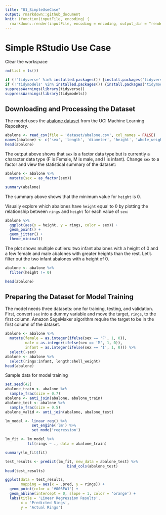 ```yaml
---
title: "01_SimpleUseCase"
output: rmarkdown::github_document
knit: (function(inputFile, encoding) {
  rmarkdown::render(inputFile, encoding = encoding, output_dir = "rendered") })
---
```


# Simple RStudio Use Case

Clear the workspace
```r
rm(list = ls())
```

```r
if (!'tidyverse' %in% installed.packages()) {install.packages('tidyverse')}
if (!'tidymodels' %in% installed.packages()) {install.packages('tidymodels')}
suppressWarnings(library(tidyverse))
suppressWarnings(library(tidymodels))
```


## Downloading and Processing the Dataset
The model uses the [abalone dataset](https://archive.ics.uci.edu/ml/datasets/abalone)
from the UCI Machine Learning Repository.
```r
abalone <- read_csv(file = 'dataset/abalone.csv', col_names = FALSE)
names(abalone) <- c('sex', 'length', 'diameter', 'height', 'whole_weight', 'shucked_weight', 'viscera_weight', 'shell_weight', 'rings')
head(abalone)
```

The output above shows that `sex` is a factor data type but is currently a
character data type (F is Female, M is male, and I is infant). Change `sex` to a
factor and view the statistical summary of the dataset:
```r
abalone <- abalone %>%
  mutate(sex = as_factor(sex))
```

```r
summary(abalone)
```

The summary above shows that the minimum value for `height` is 0.

Visually explore which abalones have `height` equal to 0 by plotting the
relationship between `rings` and `height` for each value of `sex`:
```r
abalone %>%
  ggplot(aes(x = height, y = rings, color = sex)) +
  geom_point() +
  geom_jitter() +
  theme_minimal()
```

The plot shows multiple outliers: two infant abalones with a height of 0 and a
few female and male abalones with greater heights than the rest. Let’s filter
out the two infant abalones with a height of 0.

```r
abalone <- abalone %>%
  filter(height != 0)

head(abalone)
```


## Preparing the Dataset for Model Training

The model needs three datasets: one for training, testing, and validation.
First, convert `sex` into a dummy variable and move the target, `rings`, to the
first column. Amazon SageMaker algorithm require the target to be in the first
column of the dataset.
```r
abalone <- abalone %>%
  mutate(female = as.integer(ifelse(sex == 'F', 1, 0)),
         male = as.integer(ifelse(sex == 'M', 1, 0)),
         infant = as.integer(ifelse(sex == 'I', 1, 0))) %>%
  select(-sex)
abalone <- abalone %>%
  select(rings:infant, length:shell_weight)
head(abalone)
```

Sample data for model training
```r
set.seed(42)
abalone_train <- abalone %>%
  sample_frac(size = 0.7)
abalone <- anti_join(abalone, abalone_train)
abalone_test <- abalone %>%
  sample_frac(size = 0.5)
abalone_valid <- anti_join(abalone, abalone_test)
```

```r

lm_model <- linear_reg() %>%
            set_engine('lm') %>% 
            set_mode('regression')
```

```r

lm_fit <- lm_model %>%
          fit(rings ~ ., data = abalone_train)
```

```r
summary(lm_fit$fit)
```


```r
test_results <- predict(lm_fit, new_data = abalone_test) %>%
                            bind_cols(abalone_test)
head(test_results)
```

```r
ggplot(data = test_results,
       mapping = aes(x = .pred, y = rings)) +
  geom_point(color = '#006EA1') +
  geom_abline(intercept = 0, slope = 1, color = 'orange') +
  labs(title = 'Linear Regression Results',
       x = 'Predicted Rings',
       y = 'Actual Rings')
```


